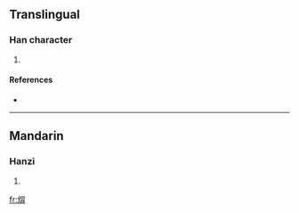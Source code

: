==Translingual==

===Han character===
{{Han char|rn=86|rad=火|as=08|sn=12|four=9682<sub>7</sub>|canj=火日月 (FAB)}}

# {{defn|Han|sort=火08}}

====References====
* {{Han ref|kx=0674.100|dkj=19124|hdz=32209.060|uh=7128|ud=28968|bh=DA63|bd=55907}}

----

==Mandarin==

===Hanzi===
{{cmn-hanzi|pin=[[fèng]] ([[feng4]])|wg=feng<sup>4</sup>}}

# {{defn|Mandarin}}

[[fr:焨]]